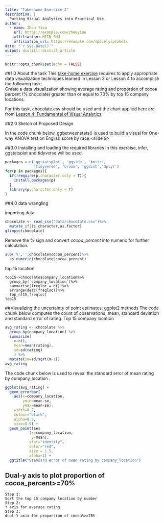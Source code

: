```yaml
---
title: "Take-home Exercise 3"
description: |
  Putting Visual Analytics into Practical Use
author:
  - name: Zhou Yiou 
    url: https://example.com/zhouyiou
    affiliation: MITB SMU
    affiliation_url: https://example.com/spacelysprokets
date: "`r Sys.Date()`"
output: distill::distill_article
---
```


```r
knitr::opts_chunk$set(echo = FALSE)
```

##1.0 About the task
This [take-home exercise](https://isss608-ay2021-22t2.netlify.app/th_ex/th_ex03) requires to apply appropriate data visualization techniques learned in Lesson 3 or Lesson 4 to accomplish the following task:  
Create a data visualization showing average rating and proportion of cocoa percent (% chocolate) greater than or equal to 70% by top 15 company locations. 

For this task, chocolate.csv should be used and the chart applied here are from [Lesson 4: Fundamental of Visual Analytics]()

##2.0 Sketch of Proposed Design

In the code chunk below, ggbetweenstats() is used to build a visual for One-way ANOVA test on English score by race.<slide 9>

##3.0 Installing and loading the required libraries
In this exercise, infer, ggstatsplot and tidyverse will be used.

```r
packages = c('ggstatsplot', 'ggside', 'knitr',
             'tidyverse', 'broom', 'ggdist','dplyr')
for(p in packages){
  if(!require(p,character.only = T)){
    install.packages(p)
  }
  library(p,character.only = T)
}
```
##4.0 data wrangling

importing data

```r
chocolate <- read_csv("data/chocolate.csv")%>%
  mutate_if(is.character,as.factor)
glimpse(chocolate)
```
Remove the % sign and convert *cocoa_percent* into numeric for further calculation.
```r
sub('%','',chocolate$cocoa_percent)%>%
  as.numeric(chocolate$cocoa_percent)
```

top 15 location
```
top15->chocolate$company_location%>%
  group_by(`company_location`)%>%
  summarise(freqloc = n())%>%
  arrange(desc(freqloc))%>%
  top_n(15,freqloc)
top15
```

##Visualizing the uncertainty of point estimates: ggplot2 methods
The code chunk below computes the count of observations, mean, standard deviation and standard error of rating.
Top 15 company location
```r
avg_rating <- chocolate %>%
  group_by(company_location) %>%
  summarise(
    n=n(),
    mean=mean(rating),
    sd=sd(rating)
    ) %>%
  mutate(se=sd/sqrt(n-1))
avg_rating
```

The code chunk below is used to reveal the standard error of mean rating by company_location .

```r
ggplot(avg_rating) +
  geom_errorbar(
    aes(x=company_location, 
        ymin=mean-se, 
        ymax=mean+se), 
    width=0.2, 
    colour="black", 
    alpha=0.9, 
    size=0.5) +
  geom_point(aes
           (x=company_location, 
            y=mean), 
           stat="identity", 
           color="red",
           size = 1.5,
           alpha=1) +
  ggtitle("Standard error of mean rating by company_location")
```

## Dual-y axis to plot proportion of cocoa_percent>=70%

```
Step 1:
Sort the top 15 company location by number
Step 2:
Y axis for average rating
Step 3:
dual-Y axix for proportion of cocoa%>=70%  
```




